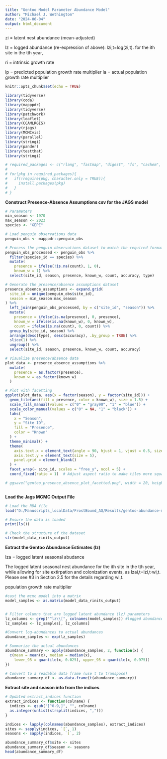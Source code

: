 ```yaml
---
title: "Gentoo Model Parameter Abundance Model"
author: "Michael J. Wethington"
date: "2024-06-04"
output: html_document
---
```



zi = latent nest abundance (mean-adjusted)

lz = logged abundance (re-expression of above):  lzi,t=log(zi,t). for the ith site in the tth year,

ri = intrinsic growth rate

lp = predicted population growth rate multiplier
la = actual population growth rate multiplier 

```r
knitr::opts_chunk$set(echo = TRUE)
```

```r

library(tidyverse)
library(coda)
library(mapppdr)
library(tidyverse)
library(patchwork)
library(leaflet)
library(CCAMLRGIS)
library(rjags)
library(MCMCvis)
library(parallel)
library(stringi)
library(pander)
library(testthat)
library(stringi)

# required_packages <- c("rlang", "fastmap", "digest", "fs", "cachem", "vctrs", "stringi", "glue", "cli", "utf8", "fansi", "dplyr")
# 
# for(pkg in required_packages){
#   if(!require(pkg, character.only = TRUE)){
#     install.packages(pkg)
#   }
# }

```




**Construct Presence-Absence Assumptions csv for the JAGS model**

```r

# Parameters
min_season <- 1970
max_season <- 2023
species <- "GEPE"

# Load penguin observations data
penguin_obs <- mapppdr::penguin_obs

# Process the penguin observations dataset to match the required format
penguin_obs_processed <- penguin_obs %>%
  filter(species_id == species) %>%
  mutate(
    presence = ifelse(!is.na(count), 1, 0),
    known_w = 1) %>%
  select(site_id, season, presence, known_w, count, accuracy, type)

# Generate the presence/absence assumptions dataset
presence_absence_assumptions <- expand.grid(
  site_id = unique(penguin_obs$site_id),
  season = min_season:max_season
) %>%
  left_join(penguin_obs_processed, by = c("site_id", "season")) %>%
  mutate(
    presence = ifelse(is.na(presence), 0, presence),
    known_w = ifelse(is.na(known_w), 0, known_w),
    count = ifelse(is.na(count), 0, count)) %>%
  group_by(site_id, season) %>%
  arrange(desc(type), desc(accuracy), .by_group = TRUE) %>%
  slice(1) %>%
  ungroup() %>%
  select(site_id, season, presence, known_w, count, accuracy)

# Visualize presence/absence data
plot_data <- presence_absence_assumptions %>%
  mutate(
    presence = as.factor(presence),
    known_w = as.factor(known_w)
  )

# Plot with facetting
ggplot(plot_data, aes(x = factor(season), y = factor(site_id))) +
  geom_tile(aes(fill = presence, color = known_w), size = 1.5) +
  scale_fill_manual(values = c("0" = "gray90", "1" = "blue")) +
  scale_color_manual(values = c("0" = NA, "1" = "black")) +
  labs(
    x = "Season",
    y = "Site ID",
    fill = "Presence",
    color = "Known"
  ) +
  theme_minimal() +
  theme(
    axis.text.x = element_text(angle = 90, hjust = 1, vjust = 0.5, size = 8),
    axis.text.y = element_text(size = 5),
    panel.grid = element_blank()
  ) +
  facet_wrap(~ site_id, scales = "free_y", ncol = 5) +
  coord_fixed(ratio = 1)  # Adjust aspect ratio to make tiles more square

# ggsave("gentoo_presence_absence_plot_facetted.png", width = 20, height = 15)



```






**Load the Jags MCMC Output File**

```r
# Load the RDA file
load("D:/Manuscripts_localData/FrostBound_AQ/Results/gentoo-abundance-model/model_data_rinits_output.rda")

# Ensure the data is loaded
print(ls())

# Check the structure of the dataset
str(model_data_rinits_output)

```


**Extract the Gentoo Abundance Estimates (lz)**

lza = logged latent seasonal abudance

The logged latent seasonal nest abundance for the ith site in the tth year, while allowing for site extirpation and colonization events, as lzai,t=lzi,t⋅wi,t. Please see #3 in Section 2.5 for the details regarding wi,t.


population growth rate multiplier

```r
#cast the mcmc model into a matrix
model_samples <- as.matrix(model_data_rinits_output)


# Filter columns that are logged latent abundance (lz) parameters
lz_columns <- grep("^lz\\[", colnames(model_samples)) #logged abundance
lz_samples <- lz_samples[, lz_columns]

#Convert log-abundances to actual abundances
abundance_samples <- exp(lz_samples)

# Summarize the actual abundances
abundance_summary <- apply(abundance_samples, 2, function(x) {
  c(mean = mean(x), median = median(x), 
    lower_95 = quantile(x, 0.025), upper_95 = quantile(x, 0.975))
})

# Convert to a readable data frame (use t to transpose)
abundance_summary_df <- as.data.frame(t(abundance_summary))


```

**Extract site and season info from the indices**
```r
# Updated extract_indices function
extract_indices <- function(colname) {
  indices <- gsub("[^0-9,]", "", colname)
  as.integer(unlist(strsplit(indices, ",")))
}

indices <- lapply(colnames(abundance_samples), extract_indices)
sites <- sapply(indices, `[`, 1)
seasons <- sapply(indices, `[`, 2)

abundance_summary_df$site <- sites
abundance_summary_df$season <- seasons
head(abundance_summary_df)


```


```r


```


```r


```


```r


```


```r


```


```r


```


```r


```


```r


```


```r


```


```r


```



